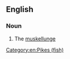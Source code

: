 {{also|maskinongé}}
==English==
{{wikipedia|muskellunge}}

===Noun===
{{en-noun|maskinonge|s}}

# The [[muskellunge]]

[[Category:en:Pikes (fish)]]